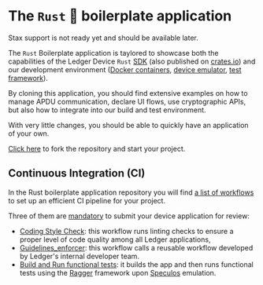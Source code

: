 
# The `Rust` 🦀 boilerplate application

<Callout type="info">
Stax support is not ready yet and should be available later.
</Callout>

The `Rust` Boilerplate application is taylored to showcase both the capabilities of the Ledger Device `Rust` [SDK](https://github.com/LedgerHQ/ledger-device-rust-sdk/tree/master) 
(also published on [crates.io](https://crates.io/crates/ledger_device_sdk)) and our development environment ([Docker containers](https://github.com/LedgerHQ/ledger-app-builder), 
[device emulator](https://github.com/LedgerHQ/speculos), [test framework](https://github.com/LedgerHQ/ragger)).

By cloning this application, you should find extensive examples on how to manage APDU communication, declare UI flows,
use cryptographic APIs, but also how to integrate into our build and test environment.

With very little changes, you should be able to quickly have an application of your own.

[Click here](https://github.com/LedgerHQ/app-boilerplate-rust) to fork the repository and start your project.

## Continuous Integration (CI)

In the Rust boilerplate application repository you will find [a list of workflows](https://github.com/LedgerHQ/app-boilerplate-rust/tree/main/.github/workflows) 
to set up an efficient CI pipeline for your project.

Three of them are <u>mandatory</u> to submit your device application for review:
- [Coding Style Check](https://github.com/LedgerHQ/app-boilerplate-rust/blob/main/.github/workflows/coding_style_checks.yml): 
this workflow runs linting checks to ensure a proper level of code quality among all Ledger applications,
- [Guidelines_enforcer](https://github.com/LedgerHQ/app-boilerplate/blob/master/.github/workflows/guidelines_enforcer.yml):
  this workflow calls a reusable workflow developed by Ledger's internal developer team.
- [Build and Run functional tests](https://github.com/LedgerHQ/app-boilerplate-rust/blob/main/.github/workflows/build_and_functional_tests.yml): it builds 
the app and then runs functional tests using the [Ragger](https://github.com/LedgerHQ/ragger) framework upon [Speculos](https://github.com/LedgerHQ/speculos) 
emulation. 

